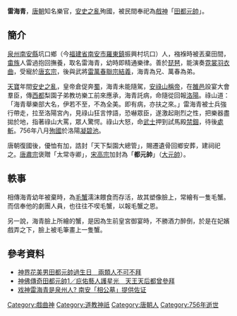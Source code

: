 '''雷海青'''，[[唐朝|唐朝]]知名樂官，[[安史之亂|安史之亂]]殉國，被民間奉祀為[[戲神|戲神]]「[[田都元帥|田都元帥]]」。

==簡介==
[[泉州|泉州]][[南安縣|南安縣]]坑口鄉（今[[福建省|福建省]][[南安市|南安市]][[羅東鎮_(南安市)|羅東鎮]]振興村坑口）人，襁褓時被丟棄田間，[[畬族|畬族]]人雷過抱回撫養，取名雷海青，幼時即精通樂律。善於[[琵琶|琵琶]]，能演奏[[霓裳羽衣曲|霓裳羽衣曲]]，受寵於[[唐玄宗|唐玄宗]]，後與武將[[雷萬春|雷萬春]][[聯宗|聯宗]][[結義|結義]]，海青為兄、萬春為弟。

[[天寶|天寶]]年間[[安史之亂|安史之亂]]，皇帝倉促奔[[蜀|蜀]]，海青未能隨駕，[[安祿山|安祿山]][[稱帝|稱帝]]，在[[雒邑|雒邑]]設宴大會羣臣，傳[[西都|西都]]梨園子弟教坊樂工前來應承，海青託病，命隨從回報[[洛陽|洛陽]]。祿山道：「海青舉樂部大名，伊若不至，不為全美。即有病，亦扶之來。」雷海青被士兵強行帶走，拉至洛陽宮內，見祿山狂言悖語，恐嚇眾臣，遂激起剛烈之性，把樂器盡拋於地，指著祿山大罵，眾人驚愕。祿山大怒，命[[武士|武士]]押到試馬殿[[禁錮|禁錮]]，待後[[處斬|處斬]]。756年八月[[殉國|殉國]]於洛陽[[凝碧池|凝碧池]]。

唐朝復國後，優恤有加，誥封「天下梨園大總管」，賜遷遺骨回鄉安葬，建祠祀之。[[唐肅宗|唐肅宗]]褒贈「太常寺卿」，[[宋高宗|宋高宗]]加封為「'''都元帥'''」（[[大元帥|大元帥]]）。

==軼事==
相傳海青幼年被棄時，為[[毛蟹|毛蟹]]濡沫餵食而存活，故其塑像臉上，常繪有一隻毛蟹。而信奉他的劇團人員，也往往不喫毛蟹，以報毛蟹之恩。

另一說，海青臉上所繪的蟹，是因為生前皇宮御宴時，不勝酒力醉倒，於是在妃嬪戲弄之下，臉上被毛筆畫上一隻蟹。

==參考資料==
*[https://bobee.nownews.com/20200729-39403 神界花美男田都元帥過生日　兩類人不可不拜]
*[https://www.ctwant.com/article/56759 神佛傳奇田都元帥1／庇佑藝人護星光　天王天后都曾參拜]
*[http://news.sina.com.cn/c/2010-05-28/125017576861s.shtml 戏神雷海青是泉州人? 南安「相公墓」提供佐证]

[[Category:戲曲神|Category:戲曲神]]
[[Category:道教神祇|Category:道教神祇]]
[[Category:唐朝人|Category:唐朝人]]
[[Category:756年逝世|Category:756年逝世]]